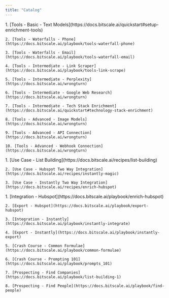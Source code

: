 ```yaml
---
title: "Catalog"
---
```


<AccordionGroup>
  <Accordion icon="list-timeline" title="1. Basics">
    1. [Tools - Basic - Text Models](https://docs.bitscale.ai/quickstart#setup-enrichment-tools)

    2. [Tools - Waterfalls - Phone](https://docs.bitscale.ai/playbook/tools-waterfall-phone)

    3. [Tools - Waterfalls - Email](https://docs.bitscale.ai/playbook/tools-waterfall-email)

    4. [Tools - Intermediate - Link Scraper](https://docs.bitscale.ai/playbook/tools-link-scrape)

    5. [Tools - Intermediate - Perplexity](https://docs.bitscale.ai/wrongturn)

    6. [Tools - Intermediate - Google Web Research](https://docs.bitscale.ai/wrongturn)

    7. [Tools - Intermediate - Tech Stack Enrichment](https://docs.bitscale.ai/quickstart#technology-stack-enrichment)

    8. [Tools - Advanced - Image Models](https://docs.bitscale.ai/wrongturn)

    9. [Tools - Advanced - API Connection](https://docs.bitscale.ai/wrongturn)

    10. [Tools - Advanced - Webhook Connection](https://docs.bitscale.ai/wrongturn)
  </Accordion>
</AccordionGroup>

<AccordionGroup>
  <Accordion icon="list-timeline" title="2. Recipes">
    1. [Use Case - List Building](https://docs.bitscale.ai/recipes/list-building)

    2. [Use Case - Hubspot Two Way Integration](https://docs.bitscale.ai/recipes/instantly-magic)

    3. [Use Case - Instantly Two Way Integration](https://docs.bitscale.ai/recipes/enrich-hubspot)
  </Accordion>
</AccordionGroup>

<AccordionGroup>
  <Accordion icon="list-timeline" title="3. Ingredients">
    1. [Integration - Hubspot](https://docs.bitscale.ai/playbook/enrich-hubspot)

    2. [Export - Hubspot](https://docs.bitscale.ai/playbook/export-hubspot)

    3. [Integration - Instantly](https://docs.bitscale.ai/playbook/instantly-integrate)

    4. [Export - Instantly](https://docs.bitscale.ai/playbook/instantly-export)

    5. [Crash Course - Common Formulae](https://docs.bitscale.ai/playbook/common-formulae)

    6. [Crash Course - Prompting 101](https://docs.bitscale.ai/playbook/prompts_101)

    7. [Prospecting - Find Companies](https://docs.bitscale.ai/playbook/list-building-1)

    8. [Prospecting - Find People](https://docs.bitscale.ai/playbook/find-people)
  </Accordion>
</AccordionGroup>